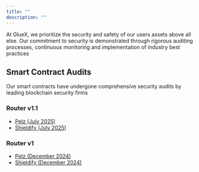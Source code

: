 ```yaml
---
title: ""
description: ""
---
```


At GlueX, we prioritize the security and safety of our users assets above all else.
Our commitment to security is demonstrated through rigorous auditing processes, continuous monitoring and implementation of industry best practices

## Smart Contract Audits

Our smart contracts have undergone comprehensive security audits by leading blockchain security firms

### Router v1.1

- [Pelz (July 2025)](https://github.com/gluexprotocol/gluex-audits/blob/main/GlueX%20Router%20v1.1/GlueX%20Router%20v1.1%20-%20Pelz.pdf)
- [Shieldify (July 2025)](https://github.com/gluexprotocol/gluex-audits/blob/main/GlueX%20Router%20v1.1/GlueX%20Router%20v1.1%20-%20Shieldify.pdf)

### Router v1

- [Pelz (December 2024)](https://github.com/gluexprotocol/gluex-audits/blob/main/GlueX%20Router%20v1/GlueX%20Router%20v1%20-%20Pelz.pdf)
- [Shieldify (December 2024)](https://github.com/gluexprotocol/gluex-audits/blob/main/GlueX%20Router%20v1/GlueX%20%20Router%20v1%20-%20Shieldify.pdf)

